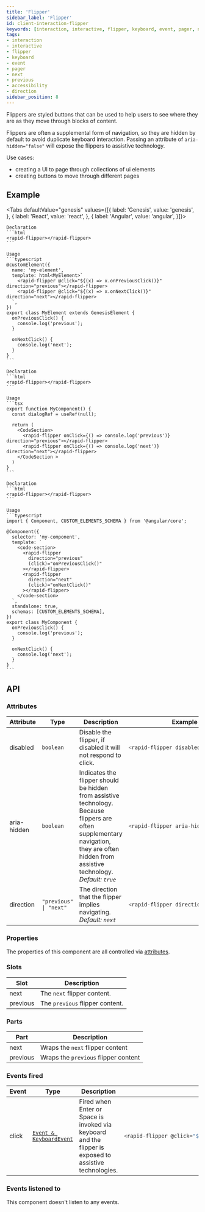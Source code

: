 ```yaml
---
title: 'Flipper'
sidebar_label: 'Flipper'
id: client-interaction-flipper
keywords: [interaction, interactive, flipper, keyboard, event, pager, next, previous, accessibility, direction]
tags:
- interaction
- interactive
- flipper
- keyboard
- event
- pager
- next
- previous
- accessibility
- direction
sidebar_position: 8
---
```



Flippers are styled buttons that can be used to help users to see where they are as they move through blocks of content.

Flippers are often a supplemental form of navigation, so they are hidden by default to avoid duplicate keyboard interaction. Passing an attribute of `aria-hidden="false"` will expose the flippers to assistive technology.

Use cases:
* creating a UI to page through collections of ui elements
* creating buttons to move through different pages

## Example
<FlipperDemo />

<Tabs defaultValue="genesis" values={[{ label: 'Genesis', value: 'genesis', }, { label: 'React', value: 'react', }, { label: 'Angular', value: 'angular', }]}>

  <TabItem value="genesis">

    Declaration
    ```html
    <rapid-flipper></rapid-flipper>
    ```

    Usage
    ```typescript
    @customElement({
      name: 'my-element',
      template: html<MyElement>`
        <rapid-flipper @click="${(x) => x.onPreviousClick()}" direction="previous"></rapid-flipper>
        <rapid-flipper @click="${(x) => x.onNextClick()}" direction="next"></rapid-flipper>
      `,
    })
    export class MyElement extends GenesisElement {
      onPreviousClick() {
        console.log('previous');
      }

      onNextClick() {
        console.log('next');
      }
    }
    ```

  </TabItem>
  <TabItem value="react">

    Declaration
    ```html
    <rapid-flipper></rapid-flipper>
    ```

    Usage
    ```tsx
    export function MyComponent() {
      const dialogRef = useRef(null);

      return (
        <CodeSection>
          <rapid-flipper onClick={() => console.log('previous')} direction="previous"></rapid-flipper>
          <rapid-flipper onClick={() => console.log('next')} direction="next"></rapid-flipper>
        </CodeSection >
      )
    }
    ```
  </TabItem>
  <TabItem value="angular">

    Declaration
    ```html
    <rapid-flipper></rapid-flipper>
    ```

    Usage
    ```typescript
    import { Component, CUSTOM_ELEMENTS_SCHEMA } from '@angular/core';

    @Component({
      selector: 'my-component',
      template: `
        <code-section>
          <rapid-flipper
            direction="previous"
            (click)="onPreviousClick()"
          ></rapid-flipper>
          <rapid-flipper
            direction="next"
            (click)="onNextClick()"
          ></rapid-flipper>
        </code-section>
      `,
      standalone: true,
      schemas: [CUSTOM_ELEMENTS_SCHEMA],
    })
    export class MyComponent {
      onPreviousClick() {
        console.log('previous');
      }

      onNextClick() {
        console.log('next');
      }
    }
    ```
  </TabItem>
</Tabs>


## API

### Attributes

<table>
    <thead>
        <tr>
            <th>Attribute</th>
            <th>Type</th>
            <th>Description</th>
            <th>Example</th>
        </tr>
    </thead>
    <tbody>
        <tr>
            <td>disabled</td>
            <td><code>boolean</code></td>
            <td>Disable the flipper, if disabled it will not respond to click.</td>
<td>

```typescript
<rapid-flipper disabled>
```

</td>
        </tr>
        <tr>
            <td>aria-hidden</td>
            <td><code>boolean</code></td>
            <td>Indicates the flipper should be hidden from assistive technology. Because flippers are often supplementary navigation, they are often hidden from assistive technology. <em>Default: <code>true</code></em></td>
<td>

```typescript
<rapid-flipper aria-hidden="false">
```

</td>
        </tr>
        <tr>
            <td>direction</td>
            <td><code>"previous" | "next"</code></td>
            <td>The direction that the flipper implies navigating. <em>Default: <code>next</code></em></td>
<td>

```typescript
<rapid-flipper direction="previous">
```

</td>
        </tr>
    </tbody>
</table>

### Properties

The properties of this component are all controlled via [attributes](#attributes).

### Slots

|Slot|Description|
|---|---|
|next|The `next` flipper content.|
|previous|The `previous` flipper content.|

### Parts

| Part | Description |
| --- | --- |
|next|Wraps the `next` flipper content|
|previous|Wraps the `previous` flipper content|

### Events fired

<table>
    <thead>
        <tr>
            <th>Event</th>
            <th>Type</th>
            <th>Description</th>
            <th>Example</th>
        </tr>
    </thead>
    <tbody>
        <tr>
            <td>click</td>
            <td><code><a href="https://developer.mozilla.org/en-US/docs/Web/API/KeyboardEvent">Event & KeyboardEvent</a></code></td>
            <td>Fired when Enter or Space is invoked via keyboard and the flipper is exposed to assistive technologies.</td>
<td>

```typescript
<rapid-flipper @click="${(x,ctx) => x.onFlipperClick(ctx.event)}">
```

</td>
        </tr>
    </tbody>
</table>

### Events listened to

This component doesn't listen to any events.
